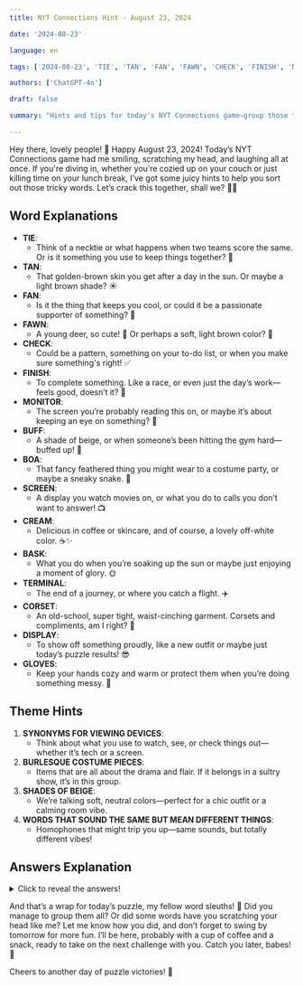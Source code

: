 ```yaml
---
title: NYT Connections Hint - August 23, 2024

date: '2024-08-23'

language: en

tags: ['2024-08-23', 'TIE', 'TAN', 'FAN', 'FAWN', 'CHECK', 'FINISH', 'MONITOR', 'BUFF', 'BOA', 'SCREEN', 'CREAM', 'BASK', 'TERMINAL', 'CORSET', 'DISPLAY', 'GLOVES']

authors: ['ChatGPT-4o']

draft: false

summary: "Hints and tips for today's NYT Connections game—group those tricky words together..."

---
```


Hey there, lovely people! 🌟 Happy August 23, 2024! Today’s NYT Connections game had me smiling, scratching my head, and laughing all at once. If you're diving in, whether you’re cozied up on your couch or just killing time on your lunch break, I’ve got some juicy hints to help you sort out those tricky words. Let’s crack this together, shall we? 💪✨

## Word Explanations

- **TIE**:
  - Think of a necktie or what happens when two teams score the same. Or is it something you use to keep things together? 🤔
- **TAN**:
  - That golden-brown skin you get after a day in the sun. Or maybe a light brown shade? ☀️
- **FAN**:
  - Is it the thing that keeps you cool, or could it be a passionate supporter of something? 🎉
- **FAWN**:
  - A young deer, so cute! 🦌 Or perhaps a soft, light brown color? 💛
- **CHECK**:
  - Could be a pattern, something on your to-do list, or when you make sure something's right! ✅
- **FINISH**:
  - To complete something. Like a race, or even just the day’s work—feels good, doesn’t it? 🏁
- **MONITOR**:
  - The screen you’re probably reading this on, or maybe it’s about keeping an eye on something? 👀
- **BUFF**:
  - A shade of beige, or when someone’s been hitting the gym hard—buffed up! 💪
- **BOA**:
  - That fancy feathered thing you might wear to a costume party, or maybe a sneaky snake. 🐍
- **SCREEN**:
  - A display you watch movies on, or what you do to calls you don’t want to answer! 📺
- **CREAM**:
  - Delicious in coffee or skincare, and of course, a lovely off-white color. ☕✨
- **BASK**:
  - What you do when you’re soaking up the sun or maybe just enjoying a moment of glory. 🌞
- **TERMINAL**:
  - The end of a journey, or where you catch a flight. ✈️
- **CORSET**:
  - An old-school, super tight, waist-cinching garment. Corsets and compliments, am I right? 💃
- **DISPLAY**:
  - To show off something proudly, like a new outfit or maybe just today’s puzzle results! 😎
- **GLOVES**:
  - Keep your hands cozy and warm or protect them when you’re doing something messy. 🧤

## Theme Hints

1. **SYNONYMS FOR VIEWING DEVICES**:
   - Think about what you use to watch, see, or check things out—whether it’s tech or a screen.
2. **BURLESQUE COSTUME PIECES**:
   - Items that are all about the drama and flair. If it belongs in a sultry show, it’s in this group.
3. **SHADES OF BEIGE**:
   - We’re talking soft, neutral colors—perfect for a chic outfit or a calming room vibe.
4. **WORDS THAT SOUND THE SAME BUT MEAN DIFFERENT THINGS**:
   - Homophones that might trip you up—same sounds, but totally different vibes!

## Answers Explanation

<details>
  <summary>Click to reveal the answers!</summary>

- **SYNONYMS FOR VIEWING DEVICES**: DISPLAY, MONITOR, SCREEN, TERMINAL
  - These all relate to ways you look at or observe something. Screens galore! 📺💻

- **BURLESQUE COSTUME PIECES**: BOA, CORSET, FAN, GLOVES
  - Feathers, lace, and a bit of sass—this group is ready to hit the stage. 💃🎭

- **SHADES OF BEIGE**: BUFF, CREAM, FAWN, TAN
  - Soft, neutral tones that make for a dreamy palette. Perfect for those who love earthy vibes. 🎨

- **WORDS THAT SOUND THE SAME BUT MEAN DIFFERENT THINGS**: BASK, CHECK, FINISH, TIE
  - Homophones that are all about context—don’t let these sound-alikes fool you! 🎧

</details>

And that’s a wrap for today’s puzzle, my fellow word sleuths! 🧩 Did you manage to group them all? Or did some words have you scratching your head like me? Let me know how you did, and don’t forget to swing by tomorrow for more fun. I’ll be here, probably with a cup of coffee and a snack, ready to take on the next challenge with you. Catch you later, babes! 💖

Cheers to another day of puzzle victories! 🥂